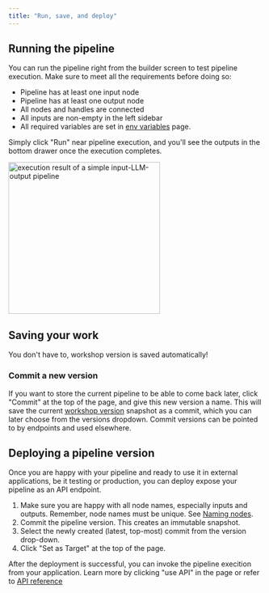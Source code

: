 ```yaml
---
title: "Run, save, and deploy"
---
```


## Running the pipeline

You can run the pipeline right from the builder screen to test pipeline execution. Make sure to meet all the requirements before doing so:

- Pipeline has at least one input node
- Pipeline has at least one output node
- All nodes and handles are connected
- All inputs are non-empty in the left sidebar
- All required variables are set in [env variables](/pipeline/env-variables) page.

Simply click "Run" near pipeline execution, and you'll see the outputs in the bottom drawer once the execution completes.

<Frame caption="execution result of a simple input-LLM-output pipeline">
  <img height="300" src="/images/pipeline-builder/run-result-simple.png" alt="execution result of a simple input-LLM-output pipeline"/>
</Frame>

## Saving your work

You don't have to, workshop version is saved automatically!

### Commit a new version

If you want to store the current pipeline to be able to come back later, click "Commit" at the top of the page, and give this new version a name.
This will save the current [workshop version](/pipeline/introduction#glossary) snapshot as a commit,
which you can later choose from the versions dropdown. Commit versions can be pointed to by endpoints and used elsewhere.

## Deploying a pipeline version

Once you are happy with your pipeline and ready to use it in external applications, be it testing or production,
you can deploy expose your pipeline as an API endpoint.

1. Make sure you are happy with all node names, especially inputs and outputs. Remember, node names must be unique. See [Naming nodes](/pipeline/working-with-nodes/#naming-nodes).
1. Commit the pipeline version. This creates an immutable snapshot.
1. Select the newly created (latest, top-most) commit from the version drop-down.
1. Click "Set as Target" at the top of the page.

After the deployment is successful, you can invoke the pipeline execition from your application. Learn more by clicking "use API" in the page
or refer to [API reference](/api-reference/pipeline/pipeline_run)

